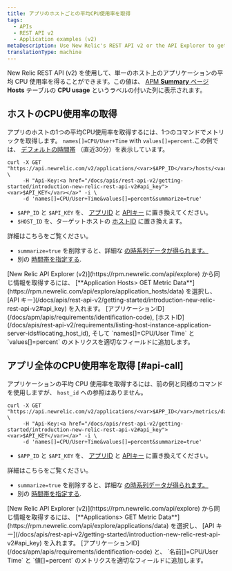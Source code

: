 ```yaml
---
title: アプリのホストごとの平均CPU使用率を取得
tags:
  - APIs
  - REST API v2
  - Application examples (v2)
metaDescription: Use New Relic's REST API v2 or the API Explorer to get average CPU usage per by host.
translationType: machine
---
```


New Relic REST API (v2) を使用して、単一のホスト上のアプリケーションの平均 CPU 使用率を得ることができます。この値は、 [APM **Summary** ページ](/docs/apm/applications-menu/monitoring/apm-overview-page) **Hosts** テーブルの **CPU usage** というラベルの付いた列に表示されます。

## ホストのCPU使用率の取得

アプリのホストの1つの平均CPU使用率を取得するには、1つのコマンドでメトリックを取得します。 `names[]=CPU/User+Time` with `values[]=percent`.この例では、 [デフォルトの時間帯](/docs/apis/rest-api-v2/requirements/specifying-time-range-v2) （直近30分）を表示しています。

```
curl -X GET "https://api.newrelic.com/v2/applications/<var>$APP_ID</var>/hosts/<var>$HOST_ID</var>/metrics/data.json" \
     -H "Api-Key:<a href="/docs/apis/rest-api-v2/getting-started/introduction-new-relic-rest-api-v2#api_key"><var>$API_KEY</var></a>" -i \
     -d 'names[]=CPU/User+Time&values[]=percent&summarize=true'
```

* `$APP_ID` と `$API_KEY` を、 [アプリID](/docs/apm/apis/requirements/identification-code) と [APIキー](/docs/apis/rest-api-v2/getting-started/introduction-new-relic-rest-api-v2#api_key) に置き換えてください。
* `$HOST_ID` を、ターゲットホストの [ホストID](/docs/apis/rest-api-v2/requirements/listing-host-instance-application-server-ids#locating_host_id) に置き換えます。

詳細はこちらをご覧ください。

* `summarize=true` を削除すると、詳細な [の時系列データが得られます。](/docs/apis/rest-api-v2/requirements/calculating-average-metric-values-summarize)
* 別の [時間帯を指定する](/docs/apis/rest-api-v2/requirements/specifying-time-range-v2).

<Callout variant="tip">
  [New Relic API Explorer (v2)](https://rpm.newrelic.com/api/explore) から同じ情報を取得するには、 [**Application Hosts> GET Metric Data**](https://rpm.newrelic.com/api/explore/application_hosts/data) を選択し、 [API キー](/docs/apis/rest-api-v2/getting-started/introduction-new-relic-rest-api-v2#api_key) を入れます。 [アプリケーションID](/docs/apm/apis/requirements/identification-code), [ホストID](/docs/apis/rest-api-v2/requirements/listing-host-instance-application-server-ids#locating_host_id), そして `names[]=CPU/User Time` と `values[]=percent` のメトリクスを適切なフィールドに追加します。
</Callout>

## アプリ全体のCPU使用率を取得 [#api-call]

アプリケーションの平均 CPU 使用率を取得するには、前の例と同様のコマンドを使用しますが、 `host_id` への参照はありません。

```
curl -X GET "https://api.newrelic.com/v2/applications/<var>$APP_ID</var>/metrics/data.json" \
     -H "Api-Key:<a href="/docs/apis/rest-api-v2/getting-started/introduction-new-relic-rest-api-v2#api_key"><var>$API_KEY</var></a>" -i \
     -d 'names[]=CPU/User+Time&values[]=percent&summarize=true'
```

* `$APP_ID` と `$API_KEY` を、 [アプリID](/docs/apm/apis/requirements/identification-code) と [APIキー](/docs/apis/rest-api-v2/getting-started/introduction-new-relic-rest-api-v2#api_key) に置き換えてください。

詳細はこちらをご覧ください。

* `summarize=true` を削除すると、詳細な [の時系列データが得られます。](/docs/apis/rest-api-v2/requirements/calculating-average-metric-values-summarize)
* 別の [時間帯を指定する](/docs/apis/rest-api-v2/requirements/specifying-time-range-v2).

<Callout variant="tip">
  [New Relic API Explorer (v2)](https://rpm.newrelic.com/api/explore) から同じ情報を取得するには、 [**Applications> GET Metric Data**](https://rpm.newrelic.com/api/explore/applications/data) を選択し、 [API キー](/docs/apis/rest-api-v2/getting-started/introduction-new-relic-rest-api-v2#api_key) を入れます。 [アプリケーションID](/docs/apm/apis/requirements/identification-code) と、 `名前[]=CPU/User Time` と `値[]=percent` のメトリクスを適切なフィールドに追加します。
</Callout>

